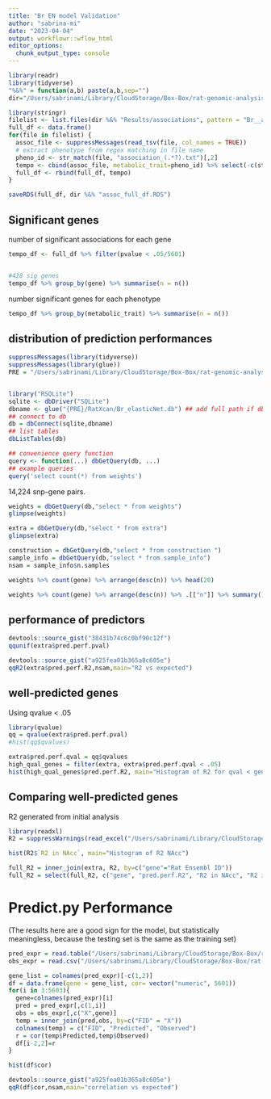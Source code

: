 ```yaml
---
title: "Br EN model Validation"
author: "sabrina-mi"
date: "2023-04-04"
output: workflowr::wflow_html
editor_options:
  chunk_output_type: console
---
```



```r
library(readr)
library(tidyverse)
"%&%" = function(a,b) paste(a,b,sep="")
dir="/Users/sabrinami/Library/CloudStorage/Box-Box/rat-genomic-analysis/PTRS-2023/RatXcan/"
```


```r
library(stringr)
filelist <- list.files(dir %&% "Results/associations", pattern = "Br__association_", full.names = TRUE)
full_df <- data.frame()
for(file in filelist) {
  assoc_file <- suppressMessages(read_tsv(file, col_names = TRUE))
  # extract phenotype from regex matching in file name
  pheno_id <- str_match(file, "association_(.*?).txt")[,2]
  tempo <- cbind(assoc_file, metabolic_trait=pheno_id) %>% select(-c(status))
  full_df <- rbind(full_df, tempo)
} 

saveRDS(full_df, dir %&% "assoc_full_df.RDS")
```

## Significant genes

number of significant associations for each gene
```r
tempo_df <- full_df %>% filter(pvalue < .05/5601)


#428 sig genes
tempo_df %>% group_by(gene) %>% summarise(n = n())

```

number significant genes for each phenotype

```r
tempo_df %>% group_by(metabolic_trait) %>% summarise(n = n())
```





## distribution of prediction performances

```r
suppressMessages(library(tidyverse))
suppressMessages(library(glue))
PRE = "/Users/sabrinami/Library/CloudStorage/Box-Box/rat-genomic-analysis/PTRS-2023"


library("RSQLite")
sqlite <- dbDriver("SQLite")
dbname <- glue("{PRE}/RatXcan/Br_elasticNet.db") ## add full path if db file not in current directory
## connect to db
db = dbConnect(sqlite,dbname)
## list tables
dbListTables(db)

## convenience query function
query <- function(...) dbGetQuery(db, ...)
## example queries
query('select count(*) from weights')
```

14,224 snp-gene pairs.

```r
weights = dbGetQuery(db,"select * from weights")
glimpse(weights)
```

```r
extra = dbGetQuery(db,"select * from extra")
glimpse(extra)

```

```r
construction = dbGetQuery(db,"select * from construction ")
sample_info = dbGetQuery(db,"select * from sample_info")
nsam = sample_info$n.samples

weights %>% count(gene) %>% arrange(desc(n)) %>% head(20)

```

```r
weights %>% count(gene) %>% arrange(desc(n)) %>% .[["n"]] %>% summary()

```


## performance of predictors

```r
devtools::source_gist("38431b74c6c0bf90c12f")
qqunif(extra$pred.perf.pval)

```





```r
devtools::source_gist("a925fea01b365a8c605e")
qqR2(extra$pred.perf.R2,nsam,main="R2 vs expected")
```


## well-predicted genes
Using qvalue < .05
```r
library(qvalue)
qq = qvalue(extra$pred.perf.pval)
#hist(qq$qvalues)
```


```r
extra$pred.perf.qval = qq$qvalues
high_qual_genes = filter(extra, extra$pred.perf.qval < .05)
hist(high_qual_genes$pred.perf.R2, main="Histogram of R2 for qval < genes")
```

## Comparing well-predicted genes

R2 generated from initial analysis
```r
library(readxl)
R2 = suppressWarnings(read_excel("/Users/sabrinami/Library/CloudStorage/Box-Box/rat-genomic-analysis/PTRS-2023/RatXcan/Results/santhanam-et-al-2022_supplementary-tables-ssr.xlsx", sheet = "ST15 R2 betweeen Tissues", skip=1))

hist(R2$`R2 in NAcc`, main="Histogram of R2 NAcc")

full_R2 = inner_join(extra, R2, by=c("gene"="Rat Ensembl ID"))
full_R2 = select(full_R2, c("gene", "pred.perf.R2", "R2 in NAcc", "R2 in IL", "R2 in LHb", "R2 in PL", "R2 in OFC"))
```


# Predict.py Performance 

(The results here are a good sign for the model, but statistically meaningless, because the testing set is the same as the training set)
```r
pred_expr = read.table("/Users/sabrinami/Library/CloudStorage/Box-Box/rat-genomic-analysis/PTRS-2023/RatXcan/Results/Br_EN__predict.txt", header=TRUE)
obs_expr = read.csv("/Users/sabrinami/Library/CloudStorage/Box-Box/rat-genomic-analysis/PTRS-2023/RatData/phenotypes/gexBr.csv",header = TRUE)

gene_list = colnames(pred_expr)[-c(1,2)]
df = data.frame(gene = gene_list, cor= vector("numeric", 5601))
for(i in 3:5603){
  gene=colnames(pred_expr)[i]
  pred = pred_expr[,c(1,i)]
  obs = obs_expr[,c("X",gene)]
  temp = inner_join(pred,obs, by=c("FID" = "X"))
  colnames(temp) = c("FID", "Predicted", "Observed")
  r = cor(temp$Predicted,temp$Observed)
  df[i-2,2]=r
}

hist(df$cor)
```


```r
devtools::source_gist("a925fea01b365a8c605e")
qqR(df$cor,nsam,main="correlation vs expected")

```